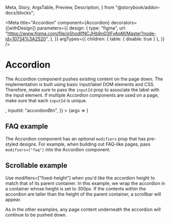   Meta,
  Story,
  ArgsTable,
  Preview,
  Description,
} from "@storybook/addon-docs/blocks";

<Meta
  title="Accordion"
  component={Accordion}
  decorators={[withDesign]}
  parameters={{
    design: {
      type: "figma",
      url:
        "https://www.figma.com/file/qShodlfNCJHb8n03IFyApM/Master?node-id=10734%3A2520",
    },
  }}
  argTypes={{
    children: { table: { disable: true } },
  }}
/>

# Accordion

<Description of={Accordion} />

The Accordion component pushes existing content on the page down. The
implementation is built using basic input/label DOM elements and CSS.
Therefore, make sure to pass the `inputId` prop to associate the label with
the input element. If multiple Accordion components are used on a page, make
sure that each `inputId` is unique.

<Preview withToolbar>
  <Story
    name="Basic"
    args={{
      accordionLabel: "Click to expand",
      children: <ListStory {...ListStory.args} />,
      inputId: "accordionBtn",
    }}
  >
    {args => <Accordion {...args} />}
  </Story>
</Preview>

<ArgsTable story="Basic" />

## FAQ example

The Accordion component has an optional `modifiers` prop that has pre-styled
designs. For example, when building out FAQ-like pages, pass
`modifiers=["faq"]` into the Accordion component.

<Preview withToolbar>
  <Story story={stories.AccordionAsFAQSet} />
</Preview>

## Scrollable example

Use modifiers=["fixed-height"] when you'd like the accordion height to match that of its
parent container. In this example, we wrap the accordion in a container whose height is
set to 300px. If the contents within the accordion are taller than the height of the parent
container, a scrollbar will appear.

As in the other examples, any page content underneath the accordion will continue to be pushed down.

<Preview withToolbar>
  <Story story={stories.AccordionScroll} />
</Preview>

<Source code={ReactDOMServer.renderToString(stories.AccordionScroll)} />

